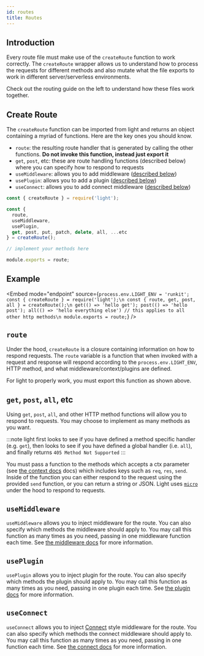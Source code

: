 ```yaml
---
id: routes
title: Routes
---
```


## Introduction

Every route file must make use of the `createRoute` function to work correctly. The `createRoute` wrapper allows us to understand how to process the requests for different methods and also mutate what the file exports to work in different server/serverless environments.

Check out the routing guide on the left to understand how these files work together.

## Create Route

The `createRoute` function can be imported from light and returns an object containing a myriad of functions. Here are the key ones you should know.

- `route`: the resulting route handler that is generated by calling the other functions. **Do not invoke this function, instead just export it**
- `get`, `post`, etc: these are route handling functions (described below) where you can specify how to respond to requests
- `useMiddleware`: allows you to add middleware ([described below](#usemiddleware))
- `usePlugin`: allows you to add a plugin ([described below](#useplugin))
- `useConnect`: allows you to add connect middleware ([described below](#useconnect))


```js
const { createRoute } = require('light');

const {
  route,
  useMiddleware,
  usePlugin,
  get, post, put, patch, delete, all, ...etc
} = createRoute();

// implement your methods here

module.exports = route;
```


## Example


<Embed mode="endpoint" source={`process.env.LIGHT_ENV = 'runkit';
const { createRoute } = require('light');\n
const { route, get, post, all } = createRoute();\n
get(() => 'hello get');
post(() => 'hello post');
all(() => 'hello everything else') // this applies to all other http methods\n
module.exports = route;`} />


## `route`

Under the hood, `createRoute` is a closure containing information on how to respond requests. The `route` variable is a function that when invoked with a request and response will respond according to the `process.env.LIGHT_ENV`, HTTP method, and what middleware/context/plugins are defined.

For light to properly work, you must export this function as shown above.

## `get`, `post`, `all`, etc

Using `get`, `post`, `all`, and other HTTP method functions will allow you to respond to requests. You may choose to implement as many methods as you want.

:::note
light first looks to see if you have defined a method specific handler (e.g. `get`), then looks to see if you have defined a global handler (i.e. `all`), and finally returns `405 Method Not Supported`
:::

You must pass a function to the methods which accepts a ctx parameter (see [the context docs](core/context) docs) which includes keys such as `req`, `res`, `send`. Inside of the function you can either respond to the request using the provided `send` function, or you can return a string or JSON. Light uses [`micro`](https://github.com/vercel/micro) under the hood to respond to requests.

## `useMiddleware`

`useMiddleware` allows you to inject middleware for the route. You can also specify which methods the middleware should apply to. You may call this function as many times as you need, passing in one middleware function each time. See [the middleware docs](core/middleware.mdx) for more information.

## `usePlugin`

`usePlugin` allows you to inject plugin for the route. You can also specify which methods the plugin should apply to. You may call this function as many times as you need, passing in one plugin each time. See [the plugin docs](core/plugins.mdx) for more information.

## `useConnect`

`useConnect` allows you to inject [Connect](https://github.com/senchalabs/connect) style middleware for the route. You can also specify which methods the connect middleware should apply to. You may call this function as many times as you need, passing in one function each time. See [the connect docs](core/connect.mdx) for more information.
